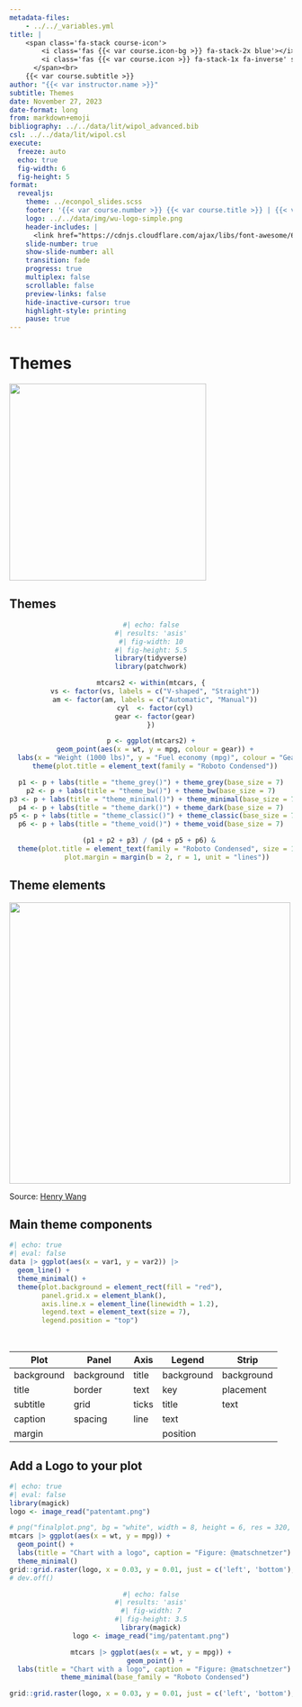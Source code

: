 ```yaml
---
metadata-files: 
    - ../../_variables.yml
title: |
    <span class='fa-stack course-icon'>
        <i class='fas {{< var course.icon-bg >}} fa-stack-2x blue'></i>
        <i class='fas {{< var course.icon >}} fa-stack-1x fa-inverse' style='margin-top:-5pt'></i>
      </span><br>
    {{< var course.subtitle >}}
author: "{{< var instructor.name >}}"  
subtitle: Themes
date: November 27, 2023
date-format: long
from: markdown+emoji
bibliography: ../../data/lit/wipol_advanced.bib
csl: ../../data/lit/wipol.csl
execute:
  freeze: auto
  echo: true
  fig-width: 6
  fig-height: 5
format:
  revealjs:
    theme: ../econpol_slides.scss
    footer: '{{< var course.number >}} {{< var course.title >}} | {{< var course.semester >}}'
    logo: ../../data/img/wu-logo-simple.png
    header-includes: |
      <link href="https://cdnjs.cloudflare.com/ajax/libs/font-awesome/6.1.1/css/all.min.css" rel="stylesheet"/>
    slide-number: true
    show-slide-number: all
    transition: fade
    progress: true
    multiplex: false
    scrollable: false
    preview-links: false
    hide-inactive-cursor: true
    highlight-style: printing
    pause: true
---
```


# Themes

![](../../data/img/avatar_break.png){fig-align="center" height=350}

::: footer
:::

## Themes

<center>

```r
#| echo: false
#| results: 'asis'
#| fig-width: 10
#| fig-height: 5.5
library(tidyverse)
library(patchwork)

mtcars2 <- within(mtcars, {
  vs <- factor(vs, labels = c("V-shaped", "Straight"))
  am <- factor(am, labels = c("Automatic", "Manual"))
  cyl  <- factor(cyl)
  gear <- factor(gear)
})

p <- ggplot(mtcars2) +
  geom_point(aes(x = wt, y = mpg, colour = gear)) +
  labs(x = "Weight (1000 lbs)", y = "Fuel economy (mpg)", colour = "Gears") +
  theme(plot.title = element_text(family = "Roboto Condensed"))

p1 <- p + labs(title = "theme_grey()") + theme_grey(base_size = 7)
p2 <- p + labs(title = "theme_bw()") + theme_bw(base_size = 7)
p3 <- p + labs(title = "theme_minimal()") + theme_minimal(base_size = 7)
p4 <- p + labs(title = "theme_dark()") + theme_dark(base_size = 7)
p5 <- p + labs(title = "theme_classic()") + theme_classic(base_size = 7)
p6 <- p + labs(title = "theme_void()") + theme_void(base_size = 7)

(p1 + p2 + p3) / (p4 + p5 + p6) & 
  theme(plot.title = element_text(family = "Roboto Condensed", size = 16),
        plot.margin = margin(b = 2, r = 1, unit = "lines"))
```

</center>

## Theme elements {.medium}

![](img/theme_elements.png){height="500" fig-align="center"}

::: {.aside}
Source: [Henry Wang](https://henrywang.nl/ggplot2-theme-elements-demonstration/)
:::

## Main theme components {.medium}

```r
#| echo: true
#| eval: false
data |> ggplot(aes(x = var1, y = var2)) |>
  geom_line() +
  theme_minimal() +
  theme(plot.background = element_rect(fill = "red"),
        panel.grid.x = element_blank(),
        axis.line.x = element_line(linewidth = 1.2),
        legend.text = element_text(size = 7),
        legend.position = "top")
```

<br>

::: {.tbl-classic}
| Plot | Panel | Axis | Legend | Strip |
|------|-------|------|--------|-------|
| background | background | title | background | background |
| title | border | text | key | placement | 
| subtitle | grid | ticks | title | text |
| caption | spacing | line | text | |
| margin |  |  | position | |
:::

## Add a Logo to your plot {.smaller}

```r
#| echo: true
#| eval: false
library(magick)
logo <- image_read("patentamt.png")

# png("finalplot.png", bg = "white", width = 8, height = 6, res = 320, units = "in")
mtcars |> ggplot(aes(x = wt, y = mpg)) +
  geom_point() +
  labs(title = "Chart with a logo", caption = "Figure: @matschnetzer") +
  theme_minimal()
grid::grid.raster(logo, x = 0.03, y = 0.01, just = c('left', 'bottom'), width = unit(1.3, 'in'))
# dev.off()
```

<center>

```r
#| echo: false
#| results: 'asis'
#| fig-width: 7
#| fig-height: 3.5
library(magick)
logo <- image_read("img/patentamt.png")

mtcars |> ggplot(aes(x = wt, y = mpg)) +
  geom_point() +
  labs(title = "Chart with a logo", caption = "Figure: @matschnetzer") +
  theme_minimal(base_family = "Roboto Condensed")

grid::grid.raster(logo, x = 0.03, y = 0.01, just = c('left', 'bottom'), width = unit(1.3, 'in'))
```

</center>